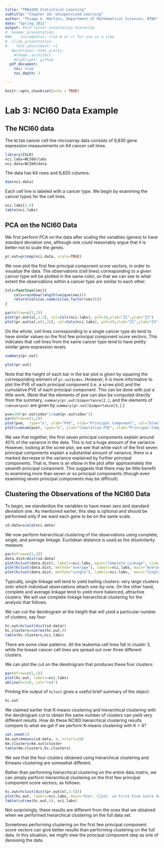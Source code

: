 ```yaml
---
title: "TMA4268 Statistical Learning"
subtitle: "Chapter 10: Unsupervised Learning"
author: "Thiago G. Martins, Department of Mathematical Sciences, NTNU"
date: "Spring 2021"
output: #3rd letter intentation hierarchy
#  beamer_presentation:
###    incremental: true # or >* for one at a time
#  slidy_presentation:
#    font_adjustment: +1  
   #prettydoc::html_pretty:
    #theme: architect
    #highlight: github
  pdf_document:
    toc: true
    toc_depth: 2

---
```


```r
knitr::opts_chunk$set(echo = TRUE)
```

# Lab 3: NCI60 Data Example

## The NCI60 data

The `NCI60` cancer cell line microarray data consists of 6,830 gene expression 
measurements on 64 cancer cell lines.

```r
library(ISLR)
nci.labs=NCI60$labs
nci.data=NCI60$data
```

The data has 64 rows and 6,830 columns.

```r
dim(nci.data)
```

Each cell line is labeled with a cancer type. We begin by examining the cancer types for the cell lines.

```r
nci.labs[1:4]
table(nci.labs)
```

## PCA on the NCI60 Data

We first perform PCA on the data after scaling the variables (genes) to
have standard deviation one, although one could reasonably argue that it
is better not to scale the genes.

```r
pr.out=prcomp(nci.data, scale=TRUE)
```

We now plot the first few principal component score vectors, in order to
visualize the data. The observations (cell lines) corresponding to a given
cancer type will be plotted in the same color, so that we can see to what
extent the observations within a cancer type are similar to each other.

```r
Cols=function(vec){
    cols=rainbow(length(unique(vec)))
    return(cols[as.numeric(as.factor(vec))])
}
```

```r
par(mfrow=c(1,2))
plot(pr.out$x[,1:2], col=Cols(nci.labs), pch=19,xlab="Z1",ylab="Z2")
plot(pr.out$x[,c(1,3)], col=Cols(nci.labs), pch=19,xlab="Z1",ylab="Z3")
```

On the whole, cell lines corresponding to a single cancer type do tend to have similar values on the
first few principal component score vectors. This indicates that cell lines from the same cancer type tend to have pretty similar gene expression levels.

```r
summary(pr.out)
```

```r
plot(pr.out)
```

Note that the height of each bar in the bar plot is given by squaring the
corresponding element of `pr.out$sdev`. However, it is more informative to
plot the PVE of each principal component (i.e. a scree plot) and the cumulative
PVE of each principal component. This can be done with just a
little work. (Note that the elements of pve can also be computed directly from the summary,
`summary(pr.out)$importance[2,]`, and the elements of `cumsum(pve)`
are given by `summary(pr.out)$importance[3,]`.)

```r
pve=100*pr.out$sdev^2/sum(pr.out$sdev^2)
par(mfrow=c(1,2))
plot(pve,  type="o", ylab="PVE", xlab="Principal Component", col="blue")
plot(cumsum(pve), type="o", ylab="Cumulative PVE", xlab="Principal Component", col="brown3")
```

We see that together, the first seven principal components
explain around 40% of the variance in the data. This is not a huge amount
of the variance. However, looking at the scree plot, we see that while each
of the first seven principal components explain a substantial amount of
variance, there is a marked decrease in the variance explained by further
principal components. That is, there is an elbow in the plot after approximately
the seventh principal component. This suggests that there may
be little benefit to examining more than seven or so principal components
(though even examining seven principal components may be difficult).

## Clustering the Observations of the NCI60 Data

To begin, we standardize the variables to have
mean zero and standard deviation one. As mentioned earlier, this step is
optional and should be performed only if we want each gene to be on the
same scale.

```r
sd.data=scale(nci.data)
```

We now perform hierarchical clustering of the observations using complete,
single, and average linkage. Euclidean distance is used as the dissimilarity
measure.

```r
par(mfrow=c(1,3))
data.dist=dist(sd.data)
plot(hclust(data.dist), labels=nci.labs, main="Complete Linkage", xlab="", sub="",ylab="")
plot(hclust(data.dist, method="average"), labels=nci.labs, main="Average Linkage", xlab="", sub="",ylab="")
plot(hclust(data.dist, method="single"), labels=nci.labs,  main="Single Linkage", xlab="", sub="",ylab="")
```

Typically, single linkage will tend
to yield trailing clusters: very large clusters onto which individual observations
attach one-by-one. On the other hand, complete and average linkage
tend to yield more balanced, attractive clusters. We will use complete linkage hierarchical clustering
for the analysis that follows.

We can cut the dendrogram at the height that will yield a particular
number of clusters, say four:

```r
hc.out=hclust(dist(sd.data))
hc.clusters=cutree(hc.out,4)
table(hc.clusters,nci.labs)
```

There are some clear patterns. All the leukemia cell lines fall in cluster 3,
while the breast cancer cell lines are spread out over three different clusters.

We can plot the cut on the dendrogram that produces these four clusters:

```r
par(mfrow=c(1,1))
plot(hc.out, labels=nci.labs)
abline(h=139, col="red")
```

Printing the output of `hclust` gives a useful brief summary of the object:

```r
hc.out
```

We claimed earlier that K-means clustering and hierarchical
clustering with the dendrogram cut to obtain the same number
of clusters can yield very different results. How do these NCI60 hierarchical
clustering results compare to what we get if we perform K-means clustering
with K = 4?

```r
set.seed(2)
km.out=kmeans(sd.data, 4, nstart=20)
km.clusters=km.out$cluster
table(km.clusters,hc.clusters)
```

We see that the four clusters obtained using hierarchical clustering and Kmeans
clustering are somewhat different.

Rather than performing hierarchical clustering on the entire data matrix,
we can simply perform hierarchical clustering on the first few principal
component score vectors, as follows:

```r
hc.out=hclust(dist(pr.out$x[,1:5]))
plot(hc.out, labels=nci.labs, main="Hier. Clust. on First Five Score Vectors")
table(cutree(hc.out,4), nci.labs)
```

Not surprisingly, these results are different from the ones that we obtained
when we performed hierarchical clustering on the full data set. 

Sometimes
performing clustering on the first few principal component score vectors
can give better results than performing clustering on the full data. In this
situation, we might view the principal component step as one of denoising
the data.